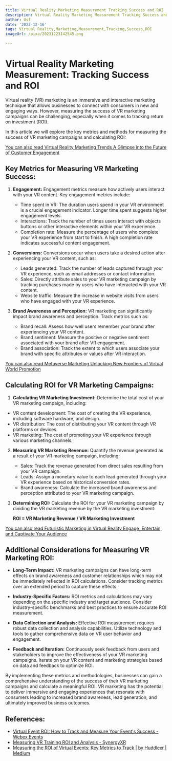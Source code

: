 ```yaml
---
title: Virtual Reality Marketing Measurement Tracking Success and ROI
description: Virtual Reality Marketing Measurement Tracking Success and ROI
author: Usf
date: '2023-12-16'
tags: Virtual Reality,Marketing,Measurement,Tracking,Success,ROI
imageUrl: /pixa/20231223142545.png

---
```

# Virtual Reality Marketing Measurement: Tracking Success  and ROI

Virtual reality (VR) marketing is an immersive and interactive marketing technique that allows businesses to connect with consumers in new and engaging ways. However, measuring the success  of VR marketing campaigns can be challenging, especially when it comes to tracking return  on  investment (ROI).

In this article we will explore the key metrics and  methods for measuring the success of VR marketing campaigns and calculating ROI:

[You can also read Virtual Reality  Marketing Trends  A Glimpse into the Future of Customer Engagement](Virtual%20Reality%20Marketing%20Trends%20A%20Glimpse%20into%20the%20Future%20of%20Customer%20Engagement)


## Key Metrics for Measuring  VR Marketing Success:

1. **Engagement:** Engagement metrics measure how actively users interact  with your VR content. Key engagement metrics include:
   - Time spent in VR: The duration users spend in your VR environment  is a  crucial engagement  indicator. Longer time spent suggests higher  engagement levels.
   - Interactions: Track the  number of times users interact with objects buttons or other interactive elements within your VR experience.
   - Completion rate: Measure the percentage of users who complete your VR experience from start to finish. A high completion rate indicates successful content engagement.

2. **Conversions:**  Conversions occur when  users take  a desired action  after experiencing your VR content, such as:
   - Leads generated: Track the number of leads captured through your VR  experience, such  as email addresses or contact  information.
   - Sales: Directly  attribute sales to your VR marketing campaign by tracking purchases made by users who have interacted with your VR content.
   - Website traffic: Measure the increase in website  visits from users who have engaged with your VR experience.

3. **Brand Awareness and Perception:** VR  marketing can significantly impact brand  awareness and perception. Track metrics such as:
   - Brand  recall: Assess how well users remember  your  brand after experiencing your VR content.
   -  Brand sentiment: Measure the positive or negative sentiment associated with your brand after VR engagement.
   - Brand  association: Track the extent to which users associate your brand with specific attributes or values after VR interaction.

[You can also read Metaverse Marketing Unlocking New Frontiers  of Virtual World  Promotion](Metaverse%20Marketing%20Unlocking%20New%20Frontiers%20of%20Virtual%20World%20Promotion)


## Calculating ROI for VR Marketing Campaigns:

1.  **Calculating VR Marketing Investment:** Determine  the total cost of your VR marketing campaign,  including:
   - VR content development: The cost of creating the VR experience, including software hardware, and design.
   - VR distribution: The cost  of  distributing  your VR content through VR platforms or devices.
   -  VR marketing: The cost of  promoting your  VR experience through various marketing channels.

2. **Measuring VR  Marketing Revenue:** Quantify  the revenue generated as a result of your VR marketing campaign, including:
   - Sales: Track the revenue generated from direct sales resulting from your VR campaign.
   - Leads: Assign a monetary value to each lead generated through your VR experience based on historical conversion rates.
   -  Brand awareness: Calculate the increased brand awareness and  perception attributed to your  VR marketing campaign.

3. **Determining ROI:** Calculate the ROI for your VR marketing campaign by dividing the VR marketing revenue by the VR marketing investment:

   **ROI = VR Marketing Revenue / VR Marketing  Investment**

[You  can also  read Futuristic Marketing in Virtual Reality Engage, Entertain, and Captivate Your Audience](Futuristic%20Marketing%20in%20Virtual%20Reality%20Engage%2C%20Entertain%2C%20and%20Captivate%20Your%20Audience)


## Additional Considerations for  Measuring VR Marketing ROI:

- **Long-Term Impact:** VR marketing campaigns can have long-term effects on  brand  awareness and customer relationships which may not  be immediately reflected in ROI calculations. Consider tracking  metrics over an  extended period to capture these effects.

- **Industry-Specific Factors:** ROI metrics and calculations may vary depending on the specific industry and  target audience. Consider  industry-specific benchmarks and best practices to ensure  accurate  ROI measurement.

- **Data Collection and Analysis:** Effective ROI measurement requires robust data collection and analysis capabilities. Utilize technology and tools to gather comprehensive  data on  VR user behavior and engagement.

-  **Feedback and Iteration:** Continuously seek feedback from users and stakeholders to improve  the effectiveness of your  VR marketing campaigns. Iterate on your VR  content  and marketing strategies based on data and feedback to optimize  ROI.

By implementing these metrics and methodologies, businesses can gain a comprehensive understanding of  the success of their VR marketing campaigns and calculate a meaningful  ROI. VR  marketing has the potential to deliver immersive and engaging experiences that resonate with consumers leading to  increased  brand awareness, lead generation, and ultimately improved business outcomes.

## References:
- [Virtual Event ROI: How to Track and Measure Your Event's Success - Webex Events](https://socio.events/blog/virtual-event-roi)
- [Measuring VR Training ROI and Analysis - SynergyXR](https://synergyxr.com/blogs/vr-training-roi-analysis/)
- [Measuring the ROI of Virtual Events: Key Metrics to Track | by Huddlexr | Medium](https://medium.com/@huddlexrvirtual/discover-the-essential-metrics-to-measure-the-return-on-investment-roi-of-virtual-events-39a786fd56e8)
